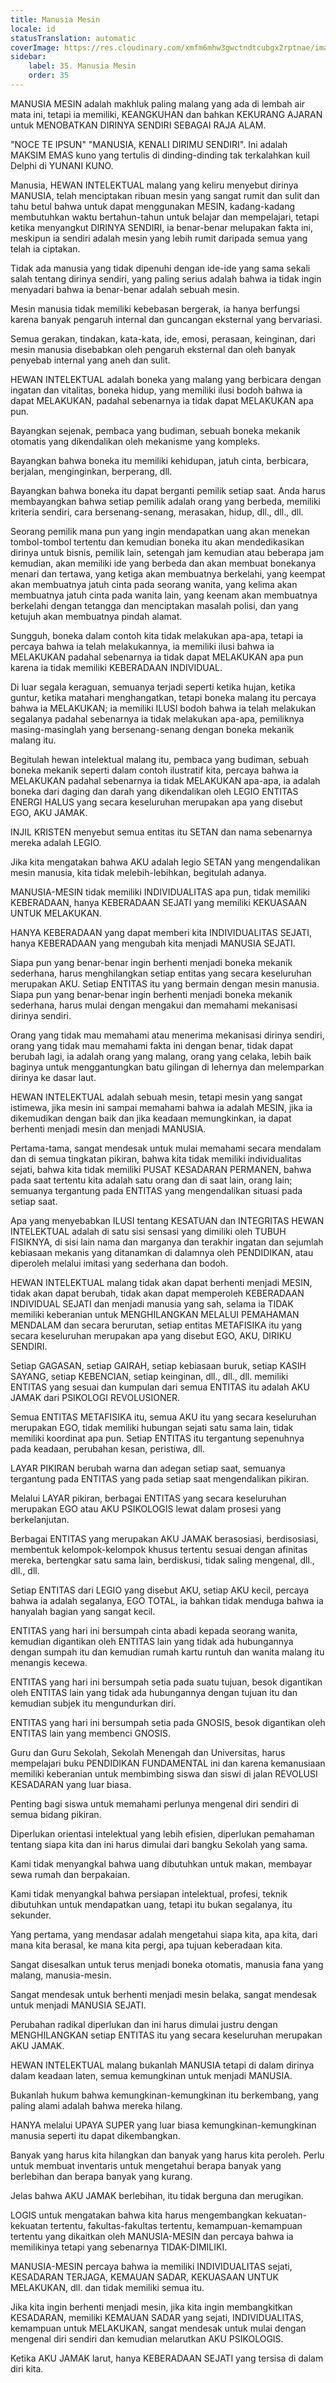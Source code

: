 ```yaml
---
title: Manusia Mesin
locale: id
statusTranslation: automatic
coverImage: https://res.cloudinary.com/xmfm6mhw3gwctndtcubgx2rptnae/image/upload/v1740337243/small_cover_educacion_fundamental_a051170f1c.webp
sidebar:
    label: 35. Manusia Mesin
    order: 35
---
```

MANUSIA MESIN adalah makhluk paling malang yang ada di lembah air mata ini, tetapi ia memiliki, KEANGKUHAN dan bahkan KEKURANG AJARAN untuk MENOBATKAN DIRINYA SENDIRI SEBAGAI RAJA ALAM.

"NOCE TE IPSUN" "MANUSIA, KENALI DIRIMU SENDIRI". Ini adalah MAKSIM EMAS kuno yang tertulis di dinding-dinding tak terkalahkan kuil Delphi di YUNANI KUNO.

Manusia, HEWAN INTELEKTUAL malang yang keliru menyebut dirinya MANUSIA, telah menciptakan ribuan mesin yang sangat rumit dan sulit dan tahu betul bahwa untuk dapat menggunakan MESIN, kadang-kadang membutuhkan waktu bertahun-tahun untuk belajar dan mempelajari, tetapi ketika menyangkut DIRINYA SENDIRI, ia benar-benar melupakan fakta ini, meskipun ia sendiri adalah mesin yang lebih rumit daripada semua yang telah ia ciptakan.

Tidak ada manusia yang tidak dipenuhi dengan ide-ide yang sama sekali salah tentang dirinya sendiri, yang paling serius adalah bahwa ia tidak ingin menyadari bahwa ia benar-benar adalah sebuah mesin.

Mesin manusia tidak memiliki kebebasan bergerak, ia hanya berfungsi karena banyak pengaruh internal dan guncangan eksternal yang bervariasi.

Semua gerakan, tindakan, kata-kata, ide, emosi, perasaan, keinginan, dari mesin manusia disebabkan oleh pengaruh eksternal dan oleh banyak penyebab internal yang aneh dan sulit.

HEWAN INTELEKTUAL adalah boneka yang malang yang berbicara dengan ingatan dan vitalitas, boneka hidup, yang memiliki ilusi bodoh bahwa ia dapat MELAKUKAN, padahal sebenarnya ia tidak dapat MELAKUKAN apa pun.

Bayangkan sejenak, pembaca yang budiman, sebuah boneka mekanik otomatis yang dikendalikan oleh mekanisme yang kompleks.

Bayangkan bahwa boneka itu memiliki kehidupan, jatuh cinta, berbicara, berjalan, menginginkan, berperang, dll.

Bayangkan bahwa boneka itu dapat berganti pemilik setiap saat. Anda harus membayangkan bahwa setiap pemilik adalah orang yang berbeda, memiliki kriteria sendiri, cara bersenang-senang, merasakan, hidup, dll., dll., dll.

Seorang pemilik mana pun yang ingin mendapatkan uang akan menekan tombol-tombol tertentu dan kemudian boneka itu akan mendedikasikan dirinya untuk bisnis, pemilik lain, setengah jam kemudian atau beberapa jam kemudian, akan memiliki ide yang berbeda dan akan membuat bonekanya menari dan tertawa, yang ketiga akan membuatnya berkelahi, yang keempat akan membuatnya jatuh cinta pada seorang wanita, yang kelima akan membuatnya jatuh cinta pada wanita lain, yang keenam akan membuatnya berkelahi dengan tetangga dan menciptakan masalah polisi, dan yang ketujuh akan membuatnya pindah alamat.

Sungguh, boneka dalam contoh kita tidak melakukan apa-apa, tetapi ia percaya bahwa ia telah melakukannya, ia memiliki ilusi bahwa ia MELAKUKAN padahal sebenarnya ia tidak dapat MELAKUKAN apa pun karena ia tidak memiliki KEBERADAAN INDIVIDUAL.

Di luar segala keraguan, semuanya terjadi seperti ketika hujan, ketika guntur, ketika matahari menghangatkan, tetapi boneka malang itu percaya bahwa ia MELAKUKAN; ia memiliki ILUSI bodoh bahwa ia telah melakukan segalanya padahal sebenarnya ia tidak melakukan apa-apa, pemiliknya masing-masinglah yang bersenang-senang dengan boneka mekanik malang itu.

Begitulah hewan intelektual malang itu, pembaca yang budiman, sebuah boneka mekanik seperti dalam contoh ilustratif kita, percaya bahwa ia MELAKUKAN padahal sebenarnya ia tidak MELAKUKAN apa-apa, ia adalah boneka dari daging dan darah yang dikendalikan oleh LEGIO ENTITAS ENERGI HALUS yang secara keseluruhan merupakan apa yang disebut EGO, AKU JAMAK.

INJIL KRISTEN menyebut semua entitas itu SETAN dan nama sebenarnya mereka adalah LEGIO.

Jika kita mengatakan bahwa AKU adalah legio SETAN yang mengendalikan mesin manusia, kita tidak melebih-lebihkan, begitulah adanya.

MANUSIA-MESIN tidak memiliki INDIVIDUALITAS apa pun, tidak memiliki KEBERADAAN, hanya KEBERADAAN SEJATI yang memiliki KEKUASAAN UNTUK MELAKUKAN.

HANYA KEBERADAAN yang dapat memberi kita INDIVIDUALITAS SEJATI, hanya KEBERADAAN yang mengubah kita menjadi MANUSIA SEJATI.

Siapa pun yang benar-benar ingin berhenti menjadi boneka mekanik sederhana, harus menghilangkan setiap entitas yang secara keseluruhan merupakan AKU. Setiap ENTITAS itu yang bermain dengan mesin manusia. Siapa pun yang benar-benar ingin berhenti menjadi boneka mekanik sederhana, harus mulai dengan mengakui dan memahami mekanisasi dirinya sendiri.

Orang yang tidak mau memahami atau menerima mekanisasi dirinya sendiri, orang yang tidak mau memahami fakta ini dengan benar, tidak dapat berubah lagi, ia adalah orang yang malang, orang yang celaka, lebih baik baginya untuk menggantungkan batu gilingan di lehernya dan melemparkan dirinya ke dasar laut.

HEWAN INTELEKTUAL adalah sebuah mesin, tetapi mesin yang sangat istimewa, jika mesin ini sampai memahami bahwa ia adalah MESIN, jika ia dikemudikan dengan baik dan jika keadaan memungkinkan, ia dapat berhenti menjadi mesin dan menjadi MANUSIA.

Pertama-tama, sangat mendesak untuk mulai memahami secara mendalam dan di semua tingkatan pikiran, bahwa kita tidak memiliki individualitas sejati, bahwa kita tidak memiliki PUSAT KESADARAN PERMANEN, bahwa pada saat tertentu kita adalah satu orang dan di saat lain, orang lain; semuanya tergantung pada ENTITAS yang mengendalikan situasi pada setiap saat.

Apa yang menyebabkan ILUSI tentang KESATUAN dan INTEGRITAS HEWAN INTELEKTUAL adalah di satu sisi sensasi yang dimiliki oleh TUBUH FISIKNYA, di sisi lain nama dan marganya dan terakhir ingatan dan sejumlah kebiasaan mekanis yang ditanamkan di dalamnya oleh PENDIDIKAN, atau diperoleh melalui imitasi yang sederhana dan bodoh.

HEWAN INTELEKTUAL malang tidak akan dapat berhenti menjadi MESIN, tidak akan dapat berubah, tidak akan dapat memperoleh KEBERADAAN INDIVIDUAL SEJATI dan menjadi manusia yang sah, selama ia TIDAK memiliki keberanian untuk MENGHILANGKAN MELALUI PEMAHAMAN MENDALAM dan secara berurutan, setiap entitas METAFISIKA itu yang secara keseluruhan merupakan apa yang disebut EGO, AKU, DIRIKU SENDIRI.

Setiap GAGASAN, setiap GAIRAH, setiap kebiasaan buruk, setiap KASIH SAYANG, setiap KEBENCIAN, setiap keinginan, dll., dll., dll. memiliki ENTITAS yang sesuai dan kumpulan dari semua ENTITAS itu adalah AKU JAMAK dari PSIKOLOGI REVOLUSIONER.

Semua ENTITAS METAFISIKA itu, semua AKU itu yang secara keseluruhan merupakan EGO, tidak memiliki hubungan sejati satu sama lain, tidak memiliki koordinat apa pun. Setiap ENTITAS itu tergantung sepenuhnya pada keadaan, perubahan kesan, peristiwa, dll.

LAYAR PIKIRAN berubah warna dan adegan setiap saat, semuanya tergantung pada ENTITAS yang pada setiap saat mengendalikan pikiran.

Melalui LAYAR pikiran, berbagai ENTITAS yang secara keseluruhan merupakan EGO atau AKU PSIKOLOGIS lewat dalam prosesi yang berkelanjutan.

Berbagai ENTITAS yang merupakan AKU JAMAK berasosiasi, berdisosiasi, membentuk kelompok-kelompok khusus tertentu sesuai dengan afinitas mereka, bertengkar satu sama lain, berdiskusi, tidak saling mengenal, dll., dll., dll.

Setiap ENTITAS dari LEGIO yang disebut AKU, setiap AKU kecil, percaya bahwa ia adalah segalanya, EGO TOTAL, ia bahkan tidak menduga bahwa ia hanyalah bagian yang sangat kecil.

ENTITAS yang hari ini bersumpah cinta abadi kepada seorang wanita, kemudian digantikan oleh ENTITAS lain yang tidak ada hubungannya dengan sumpah itu dan kemudian rumah kartu runtuh dan wanita malang itu menangis kecewa.

ENTITAS yang hari ini bersumpah setia pada suatu tujuan, besok digantikan oleh ENTITAS lain yang tidak ada hubungannya dengan tujuan itu dan kemudian subjek itu mengundurkan diri.

ENTITAS yang hari ini bersumpah setia pada GNOSIS, besok digantikan oleh ENTITAS lain yang membenci GNOSIS.

Guru dan Guru Sekolah, Sekolah Menengah dan Universitas, harus mempelajari buku PENDIDIKAN FUNDAMENTAL ini dan karena kemanusiaan memiliki keberanian untuk membimbing siswa dan siswi di jalan REVOLUSI KESADARAN yang luar biasa.

Penting bagi siswa untuk memahami perlunya mengenal diri sendiri di semua bidang pikiran.

Diperlukan orientasi intelektual yang lebih efisien, diperlukan pemahaman tentang siapa kita dan ini harus dimulai dari bangku Sekolah yang sama.

Kami tidak menyangkal bahwa uang dibutuhkan untuk makan, membayar sewa rumah dan berpakaian.

Kami tidak menyangkal bahwa persiapan intelektual, profesi, teknik dibutuhkan untuk mendapatkan uang, tetapi itu bukan segalanya, itu sekunder.

Yang pertama, yang mendasar adalah mengetahui siapa kita, apa kita, dari mana kita berasal, ke mana kita pergi, apa tujuan keberadaan kita.

Sangat disesalkan untuk terus menjadi boneka otomatis, manusia fana yang malang, manusia-mesin.

Sangat mendesak untuk berhenti menjadi mesin belaka, sangat mendesak untuk menjadi MANUSIA SEJATI.

Perubahan radikal diperlukan dan ini harus dimulai justru dengan MENGHILANGKAN setiap ENTITAS itu yang secara keseluruhan merupakan AKU JAMAK.

HEWAN INTELEKTUAL malang bukanlah MANUSIA tetapi di dalam dirinya dalam keadaan laten, semua kemungkinan untuk menjadi MANUSIA.

Bukanlah hukum bahwa kemungkinan-kemungkinan itu berkembang, yang paling alami adalah bahwa mereka hilang.

HANYA melalui UPAYA SUPER yang luar biasa kemungkinan-kemungkinan manusia seperti itu dapat dikembangkan.

Banyak yang harus kita hilangkan dan banyak yang harus kita peroleh. Perlu untuk membuat inventaris untuk mengetahui berapa banyak yang berlebihan dan berapa banyak yang kurang.

Jelas bahwa AKU JAMAK berlebihan, itu tidak berguna dan merugikan.

LOGIS untuk mengatakan bahwa kita harus mengembangkan kekuatan-kekuatan tertentu, fakultas-fakultas tertentu, kemampuan-kemampuan tertentu yang dikaitkan oleh MANUSIA-MESIN dan percaya bahwa ia memilikinya tetapi yang sebenarnya TIDAK-DIMILIKI.

MANUSIA-MESIN percaya bahwa ia memiliki INDIVIDUALITAS sejati, KESADARAN TERJAGA, KEMAUAN SADAR, KEKUASAAN UNTUK MELAKUKAN, dll. dan tidak memiliki semua itu.

Jika kita ingin berhenti menjadi mesin, jika kita ingin membangkitkan KESADARAN, memiliki KEMAUAN SADAR yang sejati, INDIVIDUALITAS, kemampuan untuk MELAKUKAN, sangat mendesak untuk mulai dengan mengenal diri sendiri dan kemudian melarutkan AKU PSIKOLOGIS.

Ketika AKU JAMAK larut, hanya KEBERADAAN SEJATI yang tersisa di dalam diri kita.

